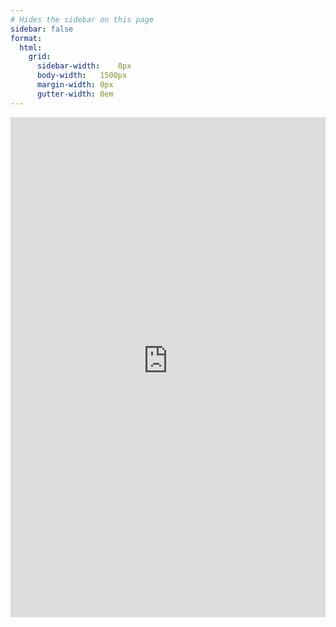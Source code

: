 ```yaml
---
# Hides the sidebar on this page
sidebar: false
format:
  html:
    grid: 
      sidebar-width:	0px
      body-width:	1500px
      margin-width:	0px
      gutter-width:	0em
---
```


```{=html}

<iframe height="800px" width="100%" frameborder="no" src="https://choonhongnus.shinyapps.io/FoodWasteDashboard/"></iframe>
```
